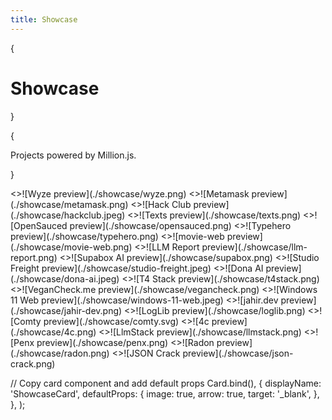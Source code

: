 ```yaml
---
title: Showcase
---
```



{<h1 className="mt-10 mb-4 text-center text-[2.5rem] font-bold tracking-tight">Showcase</h1>}

{<p className="mb-16 text-center text-lg text-gray-500 dark:text-gray-400">Projects powered by Million.js.</p>}

<Cards>
  <ShowcaseCard title="Wyze" href="https://wyze.com/">
    <>![Wyze preview](./showcase/wyze.png)</>
  </ShowcaseCard>
  <ShowcaseCard title="Metamask" href="https://metamask.io/">
    <>![Metamask preview](./showcase/metamask.png)</>
  </ShowcaseCard>
  <ShowcaseCard title="Hack Club" href="https://hackclub.com/">
    <>![Hack Club preview](./showcase/hackclub.jpeg)</>
  </ShowcaseCard>
  <ShowcaseCard title="Texts" href="https://texts.com/">
    <>![Texts preview](./showcase/texts.png)</>
  </ShowcaseCard>
  <ShowcaseCard title="OpenSauced" href="https://opensauced.pizza/">
    <>![OpenSauced preview](./showcase/opensauced.png)</>
  </ShowcaseCard>
  <ShowcaseCard title="Typehero" href="https://typehero.dev/">
    <>![Typehero preview](./showcase/typehero.png)</>
  </ShowcaseCard>
  <ShowcaseCard title="movie-web" href="https://movie-web.app/">
    <>![movie-web preview](./showcase/movie-web.png)</>
  </ShowcaseCard>
  <ShowcaseCard title="LLM Report" href="https://llm.report/">
    <>![LLM Report preview](./showcase/llm-report.png)</>
  </ShowcaseCard>
  <ShowcaseCard title="Supabox AI" href="https://supaboxai.com/">
    <>![Supabox AI preview](./showcase/supabox.png)</>
  </ShowcaseCard>
  <ShowcaseCard title="Studio Freight" href="https://studiofreight.com/">
    <>![Studio Freight preview](./showcase/studio-freight.jpeg)</>
  </ShowcaseCard>
  <ShowcaseCard title="Dona AI" href="https://dona.ai/">
    <>![Dona AI preview](./showcase/dona-ai.jpeg)</>
  </ShowcaseCard>
  <ShowcaseCard title="T4 Stack" href="https://t4stack.com/">
    <>![T4 Stack preview](./showcase/t4stack.png)</>
  </ShowcaseCard>
  <ShowcaseCard title="VeganCheck.me" href="https://vegancheck.me/">
    <>![VeganCheck.me preview](./showcase/vegancheck.png)</>
  </ShowcaseCard>
  <ShowcaseCard
    title="Windows 11 Web"
    href="https://github.com/PiyushSuthar/Windows-11-Web"
  >
    <>![Windows 11 Web preview](./showcase/windows-11-web.jpeg)</>
  </ShowcaseCard>
  <ShowcaseCard title="jahir.dev" href="https://jahir.dev/">
    <>![jahir.dev preview](./showcase/jahir-dev.png)</>
  </ShowcaseCard>
  <ShowcaseCard title="LogLib" href="https://www.loglib.io/">
    <>![LogLib preview](./showcase/loglib.png)</>
  </ShowcaseCard>
  <ShowcaseCard title="Comty" href="https://github.com/ragestudio/comty">
    <>![Comty preview](./showcase/comty.svg)</>
  </ShowcaseCard>
  <ShowcaseCard title="4c" href="https://4c.rocks">
    <>![4c preview](./showcase/4c.png)</>
  </ShowcaseCard>
  <ShowcaseCard title="LlmStack" href="https://llmstack.ai/">
    <>![LlmStack preview](./showcase/llmstack.png)</>
  </ShowcaseCard>
  <ShowcaseCard title="Penx" href="https://www.penx.io/">
    <>![Penx preview](./showcase/penx.png)</>
  </ShowcaseCard>
  <ShowcaseCard title="Radon" href="https://radon.games/">
    <>![Radon preview](./showcase/radon.png)</>
  </ShowcaseCard>
  <ShowcaseCard title="JSON Crack" href="https://jsoncrack.com/">
    <>![JSON Crack preview](./showcase/json-crack.png)</>
  </ShowcaseCard>
</Cards>

  // Copy card component and add default props
  Card.bind(),
  {
    displayName: 'ShowcaseCard',
    defaultProps: {
      image: true,
      arrow: true,
      target: '_blank',
    },
  },
);

<style global jsx>{`
  img {
    aspect-ratio: 12/6.3;
    object-fit: cover;
  }
`}</style>
